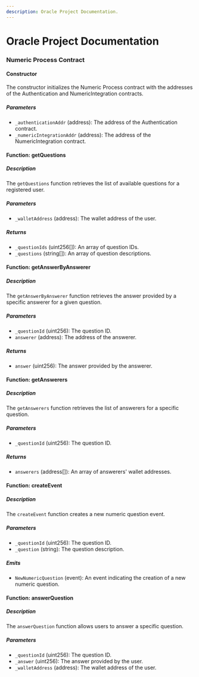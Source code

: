 ```yaml
---
description: Oracle Project Documentation.
---
```


# Oracle Project Documentation

### Numeric Process Contract

#### Constructor

The constructor initializes the Numeric Process contract with the addresses of the Authentication and NumericIntegration contracts.

##### Parameters

-   `_authenticationAddr` (address): The address of the Authentication contract.
-   `_numericIntegrationAddr` (address): The address of the NumericIntegration contract.

#### Function: getQuestions

##### Description

The `getQuestions` function retrieves the list of available questions for a registered user.

##### Parameters

-   `_walletAddress` (address): The wallet address of the user.

##### Returns

-   `_questionIds` (uint256[]): An array of question IDs.
-   `_questions` (string[]): An array of question descriptions.

#### Function: getAnswerByAnswerer

##### Description

The `getAnswerByAnswerer` function retrieves the answer provided by a specific answerer for a given question.

##### Parameters

-   `_questionId` (uint256): The question ID.
-   `answerer` (address): The address of the answerer.

##### Returns

-   `answer` (uint256): The answer provided by the answerer.

#### Function: getAnswerers

##### Description

The `getAnswerers` function retrieves the list of answerers for a specific question.

##### Parameters

-   `_questionId` (uint256): The question ID.

##### Returns

-   `answerers` (address[]): An array of answerers' wallet addresses.

#### Function: createEvent

##### Description

The `createEvent` function creates a new numeric question event.

##### Parameters

-   `_questionId` (uint256): The question ID.
-   `_question` (string): The question description.

##### Emits

-   `NewNumericQuestion` (event): An event indicating the creation of a new numeric question.

#### Function: answerQuestion

##### Description

The `answerQuestion` function allows users to answer a specific question.

##### Parameters

-   `_questionId` (uint256): The question ID.
-   `_answer` (uint256): The answer provided by the user.
-   `_walletAddress` (address): The wallet address of the user.
